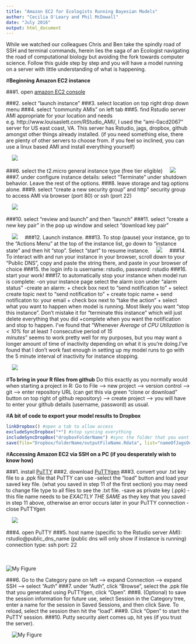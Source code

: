 ```yaml
---
title: "Amazon EC2 for Ecologists Running Bayesian Models"
author: "Cecilia O'Leary and Phil McDowall"
date: "July 2016"
output: html_document
---
```


While we watched our colleagues Chris and Ben take the spindly road of SSH and terminal commands, herein lies the saga of an Ecologist navigating the road of computational biology but avoiding the fork towards computer science. Follow this guide step by step and you will have a model running on a server with little understanding of what is happening.

#**Beginning Amazon EC2 instance**

###1. open [amazon EC2 console](https://console.aws.amazon.com/ec2/)

###2. select "launch instance"
###3. select location on top right drop down menu
###4. select "community AMIs" on left tab
###5. find Rstudio server AMI appropriate for your location and needs 
    e.g. http://www.louisaslett.com/RStudio_AMI/, I used the "ami-0acd2067" server for US east coast, VA. This 
    server has Rstudio, jags, dropbox, github amongst other things already installed.
    (if you need something else, there are plenty of other servers to choose from. if you 
    feel so inclined, you can use a linux based AMI and install everything yourself)

&nbsp;
&nbsp;
![](figure1.png)
&nbsp;
&nbsp;
    
###6. select the t2.micro general instance type (free tier eligible)
&nbsp;
&nbsp;
![](figure2.png)
&nbsp;
&nbsp;
###7. under configure instance details: select "Terminate" under shutdown behavior. Leave the rest of the options.
###8. leave storage and tag options alone.
###9. select "create a new security group" and http" security group to access AMI via browser (port 80) or ssh (port 22)

&nbsp;
&nbsp;
![](figure3.png)
&nbsp;
&nbsp;

###10. select "review and launch" and then "launch"
###11. select "create a new key pair" in the pop up window and select "download key pair"

&nbsp;
&nbsp;
![](figure4.png)
&nbsp;
&nbsp;
###12. Launch instance.
###13. To stop (pause) your instance, go to the "Actions Menu" at the top of the instance list, go down to "instance state" and then hit "stop". Select "start" to resume instance.
&nbsp;
&nbsp;
![](figure5.png)
&nbsp;
&nbsp;
###14. To interact with and run your instance in your browser, scroll down to your "Public DNS", copy and paste the string there, and paste in your browser of choice
###15. the login info is username: rstudio, password: rstudio 
###16. start your work!
###17. to automatically stop your instance when model run is complete:
    -on your instance page select the alarm icon under "alarm status"
    -create an alarm:
      + check box next to "send notification to"
      + select create topic next to "send notification to"
      + create topic name
      + send notificaton to: your email
      + check box next to "take the action"
      + select what you want to happen when model is running. Most likely you want "stop this instance". 
      Don't mistake it for "terminate this instance" which will just delete everything that you did
      +complete when you want the notification and stop to happen. I've found that "Whenever *Average* 
      of *CPU Utilization* is *< 10%* for at least *1* consecutive period of *15*        
      *minutes*" seems to work pretty well for my purposes, but you may want a longer amount of time of 
      inactivity depending on what it is you're doing.I've found that I don't work fast enough in setting 
      up my model runs to go with the 5 minute interval of inactivity for instance stopping.

&nbsp;
&nbsp;
![](figure10.png)
&nbsp;
&nbsp;

#**To bring in your R files from github**
Do this exactly as you normally would when starting a project in R:
Go to File --> new project --> version control --> git --> enter repository URL (can get this via green
"clone or download" button on top right of github repository) --> create project --> you will have to 
enter your github details (username, password) as usual.

#**A bit of code to export your model results to Dropbox**
```r
linkDropbox() #open a tab to allow access
excludeSyncDropbox("*") #stop syncing everything
includeSyncDropBox("dropboxFolderName") #sync the folder that you want to upload your results to
save(file="Dropbox/folderName/outputFileName.Rdata", list="nameOfJagsOutput") #save model output in that folder on dropbox
```
#**Accessing Amazon EC2 via SSH on a PC (if you desperately wish to know how)**

###1. install [PuTTY](http://www.chiark.greenend.org.uk/~sgtatham/putty/download.html)
###2. download [PuTTYgen](http://www.chiark.greenend.org.uk/~sgtatham/putty/download.html)
###3. convert your .txt key file to a .ppk file that PuTTY can use
    -select the "load" button and load your saved key file. (what you saved in step 11 of the first section) 
    you may need to change file type to all files to see the .txt file.
    -save as private key (.ppk) - this file name needs to be *EXACTLY THE SAME* as they key that you saved in 
    step 11 above, otherwise an error occurs later in your PuTTY connection
    -close PuTTYgen
    
&nbsp;
&nbsp;
![](figure6.png)
&nbsp;
&nbsp;

###4. open PuTTY
###5. host name (specific to the Rstudio server AMI): \S rstudio@public_dns_name
    (public dns will only show if instance is running)
    connection type: ssh
    port: 22
    
&nbsp;    
&nbsp;    
![My Figure](figure7.png)
&nbsp;
&nbsp;

###6. Go to the Category pane on left --> expand Connection --> expand SSH --> select "Auth"
###7. under "Auth", click "Browse", select the .ppk file that you generated using PuTTYgen, click "Open".
###8. (Optional) to save the session information for future use, select Session in the Category tree, enter a name for the session in Saved Sessions, and then click Save. To reload, select the session then hit the "load".
###9. Click "Open" to start the PuTTY session.
###10. Putty security alert comes up, hit yes (if you trust the server).

&nbsp;
&nbsp;
![My Figure](figure8.png)
&nbsp;
